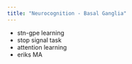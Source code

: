 ```yaml
---
title: "Neurocognition - Basal Ganglia"
---
```


- stn-gpe learning
- stop signal task
- attention learning
- eriks MA